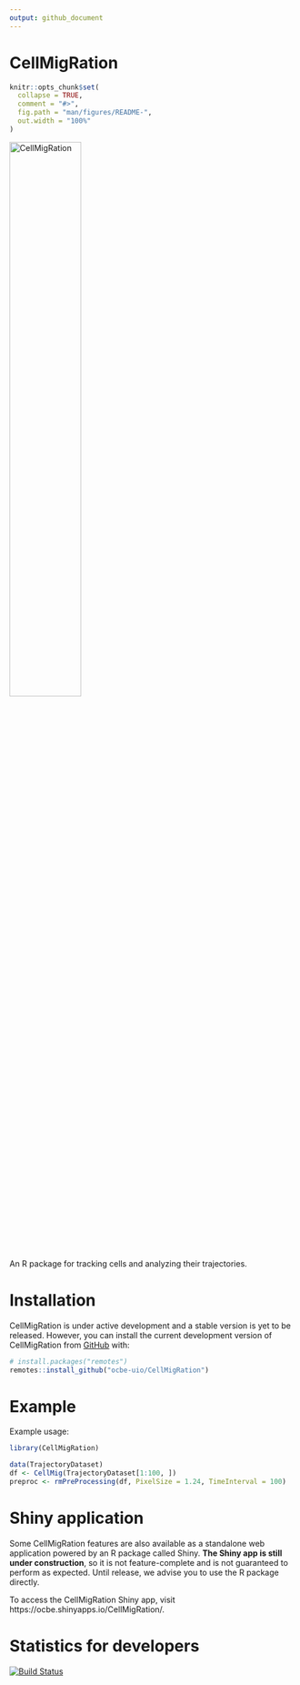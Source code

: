 ```yaml
---
output: github_document
---
```


# CellMigRation

<!--
###############################################################################
######## DO NOT EDIT THIS FILE DIRECTLY. PLEASE READ THE COMMENT BELOW ########
###############################################################################

README.md is generated from README.Rmd. Please edit the Rmd file and regenerate
this one by running `rmarkdown::render("README.Rmd)` in R.
-->

```r
knitr::opts_chunk$set(
  collapse = TRUE,
  comment = "#>",
  fig.path = "man/figures/README-",
  out.width = "100%"
)
```

<img src="cell_migration_logo.png" width="50%" alt="CellMigRation">

An R package for tracking cells and analyzing their trajectories.

# Installation

CellMigRation is under active development and a stable version is yet to be released. However, you can install the current development version of CellMigRation from [GitHub](https://github.com/) with:

``` r
# install.packages("remotes")
remotes::install_github("ocbe-uio/CellMigRation")
```

# Example

Example usage:

```r
library(CellMigRation)

data(TrajectoryDataset)
df <- CellMig(TrajectoryDataset[1:100, ])
preproc <- rmPreProcessing(df, PixelSize = 1.24, TimeInterval = 100)
```

# Shiny application

Some CellMigRation features are also available as a standalone web application powered by an R package called Shiny. **The Shiny app is still under construction**, so it is not feature-complete and is not guaranteed to perform as expected. Until release, we advise you to use the R package directly.

To access the CellMigRation Shiny app, visit https://ocbe.shinyapps.io/CellMigRation/.

# Statistics for developers

<!-- badges: start -->
[![Build Status](https://travis-ci.org/ocbe-uio/CellMigRation.svg?branch=master)](https://travis-ci.org/ocbe-uio/CellMigRation)
<!-- badges: end -->